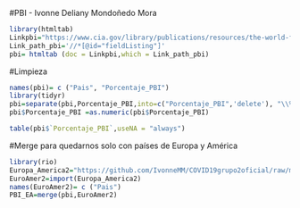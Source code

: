 #PBI - Ivonne Deliany Mondoñedo Mora
```r
library(htmltab)
Linkpbi="https://www.cia.gov/library/publications/resources/the-world-factbook/fields/409.html"
Link_path_pbi='//*[@id="fieldListing"]'
pbi= htmltab (doc = Linkpbi,which = Link_path_pbi)
```
#Limpieza
```r
names(pbi)= c ("Pais", "Porcentaje_PBI")
library(tidyr)
pbi=separate(pbi,Porcentaje_PBI,into=c("Porcentaje_PBI",'delete'), "\\%")[,-3]
pbi$Porcentaje_PBI =as.numeric(pbi$Porcentaje_PBI)
```

```r
table(pbi$`Porcentaje_PBI`,useNA = "always")
```
#Merge para quedarnos solo con países de Europa y América 
```r
library(rio)
Europa_America2="https://github.com/IvonneMM/COVID19grupo2oficial/raw/master/America%20y%20Europa3%20(3)%20(1)%20(1).xls"
EuroAmer2=import(Europa_America2)
names(EuroAmer2)= c ("Pais")
PBI_EA=merge(pbi,EuroAmer2)
```



